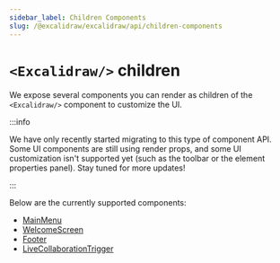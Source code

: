 ```yaml
---
sidebar_label: Children Components
slug: /@excalidraw/excalidraw/api/children-components
---
```


# `<Excalidraw/>` children

We expose several components you can render as children of the `<Excalidraw/>` component to customize the UI.

:::info

We have only recently started migrating to this type of component API. Some UI components are still using render props, and some UI customization isn't supported yet (such as the toolbar or the element properties panel). Stay tuned for more updates!

:::

Below are the currently supported components:

- [MainMenu](/docs/@excalidraw/excalidraw/api/children-components/main-menu)
- [WelcomeScreen](/docs/@excalidraw/excalidraw/api/children-components/welcome-screen)
- [Footer](/docs/@excalidraw/excalidraw/api/children-components/footer)
- [LiveCollaborationTrigger](/docs/@excalidraw/excalidraw/api/children-components/live-collaboration-trigger)
